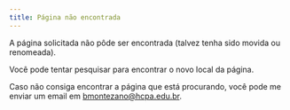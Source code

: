 ```yaml
---
title: Página não encontrada
---
```


A página solicitada não pôde ser encontrada (talvez tenha sido movida ou renomeada).

Você pode tentar pesquisar para encontrar o novo local da página.

Caso não consiga encontrar a página que está procurando, você pode me enviar um
email em [bmontezano@hcpa.edu.br](mailto:bmontezano@hcpa.edu.br).